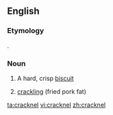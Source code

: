 ==English==

===Etymology===
{{borrowing|fr|craquelin}}.

===Noun===
{{en-noun}}

# A hard, crisp [[biscuit]]
# {{context|in the plural|lang=en}} [[crackling]] (fried pork fat)

[[ta:cracknel]]
[[vi:cracknel]]
[[zh:cracknel]]